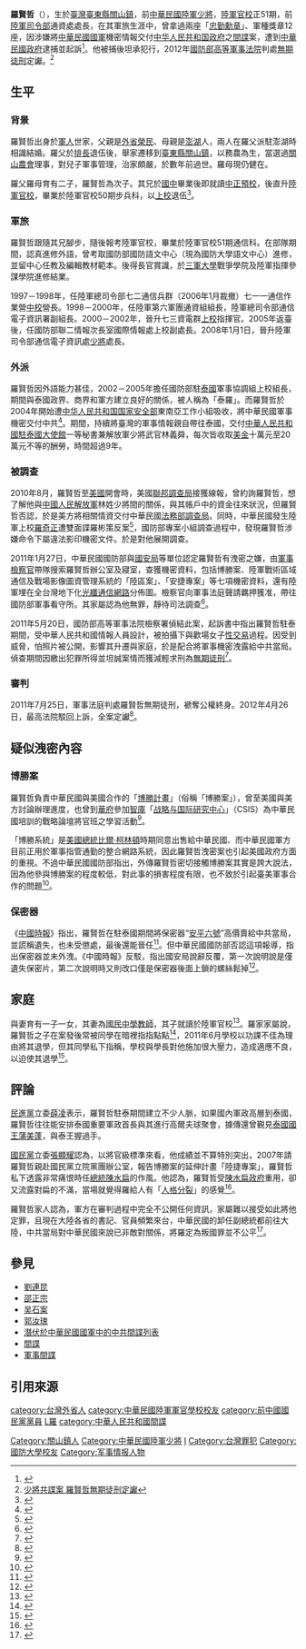 {{Infobox Officeholder
|name              = 羅賢哲
|image             = 
|imagesize         = 220px
|order             = {{flagicon image|Republic of China Army (ROCA) Logo.svg}} [[國防部陸軍司令部|陸軍司令部]]通信電子資訊處第2任處長
|term_start        = 2007年9月
|term_end          = 2011年1月
|predecessor       = [[李豐池|李豐池]]
|successor         = [[高坤林|高坤林]]
|性別     = 男
|出生日期 = {{Birth year and age|1959}}
|出生地點 = {{ROC-TWN}}[[臺東縣|臺東縣]][[關山鎮_(台灣)|關山鎮]] 
|逝世日期 = 
|逝世地點 = 
|居處     = 
|安葬地點 = 
|政黨     = 
|職業     = 軍人
|父母     = 
|配偶     = 
|子女     = 
|親屬     = 
|國籍     = {{ROC}}
|籍貫     = 台灣台東
|信仰     = 
|學歷     = 
|母校     = 
|別名     = 
|allegiance = {{ROC}}
|branch = [[file:Flag_of_the_Republic_of_China_Army.svg|25px]] [[中華民國陸軍|中華民國陸軍]]
|serviceyears = 
|rank = [[File:ROCA_Major_General's_Flag.svg|25px]] [[少將|少將]]（－2012年1月6日撤職） 
}}
{{Infobox Political EPW
| educate = 
*[[陸軍軍官學校|陸軍軍官學校]]正期班51期
*[[國防大學_(中華民國)|國防大學]]陸軍學院、戰爭學院
| past =
*2000年晉升[[上校|上校]]
*2008年晉升[[少將|少將]]
*忠勤勳章*2
*軍種獎章*12
}}
'''羅賢哲'''（{{bd|1959年||||}}），生於[[臺灣|臺灣]][[臺東縣|臺東縣]][[關山鎮_(台灣)|關山鎮]]，前[[中華民國陸軍|中華民國陸軍]][[少將|少將]]，[[陸軍官校|陸軍官校]]正51期，前[[國防部陸軍司令部|陸軍司令部]]通資處處長，在其軍旅生涯中，曾拿過兩座「[[忠勤勳章|忠勤勳章]]」、軍種獎章12座，因涉嫌將[[中華民國國軍|中華民國國軍]]機密情報交付[[中华人民共和国政府|中华人民共和国政府]]之[[間諜|間諜]]案，遭到[[中華民國政府|中華民國政府]]逮捕並起訴<ref>{{cite news |author= 黃敬平 |title=遷台後最高層級涉共諜案　羅賢哲少將被收押|url=http://www.nownews.com/2011/02/08/91-2687346.htm |publisher=[[今日新聞網|今日新聞網]] |date=2011-02-08 |accessdate=2011-02-09 }}</ref>。他被捕後坦承犯行，2012年[[國防部高等軍事法院|國防部高等軍事法院]]判處[[無期徒刑|無期徒刑]]定讞。<ref>[https://news.pts.org.tw/article/208784?NEENO=208784 少將共諜案 羅賢哲無期徒刑定讞]</ref>

==生平==
===背景===
羅賢哲出身於[[軍人|軍人]]世家，父親是[[外省人|外省]][[榮譽國民|榮民]]、母親是[[澎湖縣|澎湖]]人，兩人在羅父派駐澎湖時相識結婚。羅父於[[排|排長]]退伍後，舉家遷移到[[臺東縣|臺東縣]][[關山鎮_(台灣)|關山鎮]]，以務農為生，當選過[[關山農會|關山農會]]理事，對兒子軍事管理，治家頗嚴，於數年前過世。羅母現仍健在。

羅父羅母育有二子，羅賢哲為次子。其兄於[[國中|國中]]畢業後即就讀[[中正預校|中正預校]]，後直升[[陸軍官校|陸軍官校]]，畢業於陸軍官校50期步兵科，以[[上校|上校]]退伍<ref>{{cite news| language =zh-tw| author =盧太城| url =http://www.cna.com.tw/ShowNews/Detail.aspx?pNewsID=201102100270&pType0=aALL&pTypeSel=0| title =羅賢哲共諜案　台東老鄰居感慨| publisher =[[中央社|中央社]]| date =2011-02-10| accessdate =2011-02-11| deadurl =yes| archiveurl =https://web.archive.org/web/20140907004458/http://www.cna.com.tw/ShowNews/Detail.aspx?pNewsID=201102100270&pType0=aALL&pTypeSel=0| archivedate =2014-09-07}}</ref>。

===軍旅===
羅賢哲跟隨其兄腳步，隨後報考陸軍官校，畢業於陸軍官校51期通信科。在部隊期間，認真進修外語，曾考取國防部國防語文中心（現為國防大學語文中心）進修，並留中心任教及編輯教材範本。後得長官賞識，於[[三軍大學|三軍大學]]戰爭學院及陸軍指揮參謀學院進修結業。

1997－1998年，任陸軍總司令部七二通信兵群（2006年1月裁撤）七一一通信作業營[[中校|中校]]營長。1998－2000年，任陸軍第六軍團通資組組長，陸軍總司令部通信電子資訊署副組長。2000－2002年，晉升七三資電群[[上校|上校]]指揮官。2005年返臺後，任國防部聯二情報次長室國際情報處上校副處長。2008年1月1日，晉升陸軍司令部通信電子資訊處[[少將|少將]]處長。

===外派===
羅賢哲因外語能力甚佳，2002－2005年擔任國防部駐[[泰國|泰國]]軍事協調組上校組長，期間與泰國政界、商界和軍方建立良好的關係，被人稱為「泰羅」。而羅賢哲於2004年開始遭[[中华人民共和国国家安全部|中华人民共和国国家安全部]]東南亞工作小組吸收，將中華民國軍事機密交付中共<ref>{{cite news |author=程嘉文 |title=化身共諜9年 陸軍少將羅賢哲收押 |url=http://udn.com/NEWS/NATIONAL/NAT4/6140607.shtml |publisher=[[聯合新聞網|聯合新聞網]] |date=2011-02-09 |accessdate=2011-02-09 }}</ref>。期間，持續將臺灣的軍事情報親自帶往泰國，交付[[中華人民共和國駐泰國大使館|中華人民共和國駐泰國大使館]]一等秘書兼解放軍少將武官林義舜，每次皆收取[[美金|美金]]十萬元至20萬元不等的酬勞，時間超過9年。

===被調查===
2010年8月，羅賢哲至[[美國|美國]]開會時，美國[[聯邦調查局|聯邦調查局]]接獲線報，曾約詢羅賢哲，想了解他與[[中國人民解放軍|中國人民解放軍]]林姓少將間的關係，與其帳戶中的資金往來狀況，但羅賢哲否認，於是美方將相關情資交付中華民國[[法務部調查局|法務部調查局]]。同時，中華民國發生陸軍上校[[羅奇正|羅奇正]]遭雙面諜羅彬策反案<ref>{{cite news |language = zh-tw | author = 楊國文、項程鎮 | url = http://www.libertytimes.com.tw/2010/new/nov/3/today-p8.htm | title = 軍情局共諜案／中國反間計 雙羅諜對諜 | publisher = [[自由電子報|自由電子報]] | date =2010-11-03 | accessdate =2011-02-10}}</ref>，國防部專案小組調查過程中，發現羅賢哲涉嫌命令下屬違法影印機密文件。於是對他展開調查。

2011年1月27日，中華民國國防部與[[國安局|國安局]]等單位認定羅賢哲有洩密之嫌，由[[軍事檢察官|軍事檢察官]]帶隊搜索羅賢哲辦公室及寢室，查獲機密資料，包括博勝案、陸軍戰術區域通信及戰場影像圖資管理系統的「陸區案」、「安捷專案」等七項機密資料，還有陸軍埋在全台灣地下化[[光纖通信網路|光纖通信網路]]分佈圖。檢察官向軍事法庭聲請羈押獲准，帶往國防部軍事看守所。其家屬認為他無罪，靜待司法調查<ref>{{cite news|author=呂昭隆|title=兄：羅去年赴美 被FBI問話|url=http://sports.chinatimes.com/focus/50108045/112011021100613.html|publisher=[[中國時報|中國時報]]|date=2011-02-11|accessdate=2011-02-11|deadurl=yes|archiveurl=https://web.archive.org/web/20110214065501/http://sports.chinatimes.com/focus/50108045/112011021100613.html|archivedate=2011-02-14}}</ref>。

2011年5月20日，國防部高等軍事法院檢察署偵結此案，起訴書中指出羅賢哲駐泰期間，受中華人民共和國情報人員設計，被拍攝下與歡場女子[[性交易|性交易]]過程。因受到威脅，怕照片被公開，影響其升遷與家庭，於是配合將軍事機密洩露給中共當局。偵查期間因繳出犯罪所得並坦誠案情而獲減輕求刑為[[無期徒刑|無期徒刑]]<ref>{{cite news|url=http://udn.com/NEWS/SOCIETY/SOC6/6348708.shtml|title=羅賢哲涉共諜 求處無期刑|publisher=聯合晚報|date=2011-05-20}}</ref>。

===審判===
2011年7月25日，軍事法庭判處羅賢哲無期徒刑，褫奪公權終身。2012年4月26日，最高法院駁回上訴，全案定讞<ref>{{cite news|url=http://tw.news.yahoo.com/%E7%BE%85%E8%B3%A2%E5%93%B2%E5%85%B1%E8%AB%9C%E6%A1%88-%E5%88%A4%E7%84%A1%E6%9C%9F%E5%AE%9A%E8%AE%9E-131431621.html|title=羅賢哲共諜案 判無期定讞|publisher=中央社報|date=2012-04-26}}</ref>。

==疑似洩密內容==
===博勝案===
羅賢哲負責中華民國與美國合作的「[[博勝計畫|博勝計畫]]」（俗稱「博勝案」），曾至美國與美方討論辦理進度，也曾到[[華府|華府]]參加[[智庫|智庫]]「[[战略与国际研究中心|战略与国际研究中心]]」（CSIS）為中華民國培訓的戰略論壇將官班之學習活動<ref>{{cite news| language =zh-tw| author =程嘉文| coauthors =林寶慶| url =http://www.worldjournal.com/view/full_news/11321194/article-%E5%8F%B0%E5%B0%91%E5%B0%87%E5%8C%96%E8%BA%AB%E5%85%B1%E8%AB%9C-%E9%9C%87%E9%A9%9A%E5%8F%B0%E7%BE%8E?instance=tw_bull| title =台少將化身共諜 震驚台美| publisher =[[世界日報|世界日報]]| date =2011-02-09| accessdate =2011-02-10| archive-date =2014-07-28| archive-url =https://web.archive.org/web/20140728090654/http://www.worldjournal.com/view/full_news/11321194/article-%E5%8F%B0%E5%B0%91%E5%B0%87%E5%8C%96%E8%BA%AB%E5%85%B1%E8%AB%9C-%E9%9C%87%E9%A9%9A%E5%8F%B0%E7%BE%8E?instance=tw_bull| dead-url =yes}}</ref>。

「博勝系統」是[[美國總統|美國總統]][[比爾·柯林頓|比爾·柯林頓]]時期同意出售給中華民國、而中華民國軍方目前正用於軍事指管通勤的整合網路系統，因此羅賢哲洩密案也引起美國政府方面的重視。不過中華民國國防部指出，外傳羅賢哲密切接觸博勝案其實是誇大說法，因為他參與博勝案的程度較低，對此事的損害程度有限，也不致於引起臺美軍事合作的問題<ref>{{cite news |language = zh-tw | author = 洪哲政 | url = http://udn.com/NEWS/NATIONAL/NAT4/6141356.shtml | title = 兩岸趨緩 中共情報戰卻「變本加厲」 | publisher = [[聯合新聞網|聯合新聞網]] | date =2011-02-09 | accessdate =2011-02-10}}</ref>。

===保密器===
《[[中國時報|中國時報]]》指出，羅賢哲在駐泰國期間將保密器“[[安平六號|安平六號]]”高價賣給中共當局，並謊稱遺失，也未受懲處，最後還能晉任<ref>{{cite news |url=http://beta.tw.news.yahoo.com/%E7%BE%85%E8%B3%A2%E5%93%B2%E8%B3%A3%E4%BF%9D%E5%AF%86%E5%99%A8%E7%B5%A6%E4%B8%AD%E5%85%B1-%E5%85%B1%E8%AB%9C%E6%A1%88%E6%B4%A9%E5%AF%86-%E6%84%88%E6%B4%A9%E6%84%88%E5%A4%A7%E6%A2%9D-192019349.html | title= 羅賢哲賣保密器給大陸當局 共諜案洩密 愈洩愈大條 |publisher=中國時報|date=2011-07-16}}</ref>。但中華民國國防部否認這項報導，指出保密器並未外洩。《中國時報》反駁，指出國安局說辭反覆，第一次說明說是僅遺失保密片，第二次說明時又則改口僅是保密器後面上鎖的螺絲鬆掉<ref>{{cite news|author=呂昭隆|title=化大陸軍官向台兜售保密器 西方買走|url=http://tw.news.yahoo.com/article/url/d/a/110717/4/2v78s.html|publisher=[[中時電子報|中時電子報]]|date=2011-02-17|accessdate=2011-02-17|archive-date=2011-07-21|archive-url=https://web.archive.org/web/20110721020318/http://tw.news.yahoo.com/article/url/d/a/110717/4/2v78s.html|dead-url=yes}}</ref>。

==家庭==
與妻育有一子一女，其妻為[[國民中學|國民中學]][[教師|教師]]，其子就讀於陸軍官校<ref>{{cite news |language = zh-tw | author = 洪哲政 | url = http://udn.com/NEWS/NATIONAL/NAT4/6143672.shtml | title = 色誘？軍方：羅與妻和睦 | publisher = [[聯合新聞網|聯合新聞網]] | date =2011-02-10 | accessdate =2011-02-11}}</ref>。羅家家屬說，羅賢哲之子在案發後常被同學在暗裡指指點點<ref>{{cite news| language =zh-tw| author =洪哲政| url =http://tw.news.yahoo.com/article/url/d/a/110211/4/2m7ha.html| title =兄：羅去年赴美 被FBI問話| publisher =[[聯合新聞網|聯合新聞網]]| date =2011-02-11| accessdate =2011-02-11| archive-date =2011-02-13| archive-url =https://web.archive.org/web/20110213052204/http://tw.news.yahoo.com/article/url/d/a/110211/4/2m7ha.html| dead-url =yes}}</ref>，2011年6月學校以功課不佳為理由將其退學，但其同學私下指稱，學校與學長對他施加很大壓力，造成適應不良，以迫使其退學<ref>{{cite news| language =zh-tw| author =劉品希| url =http://news.rti.org.tw/index_newsContent.aspx?nid=309562&id=1&id2=1| title =父涉共諜案 羅賢哲子遭陸官退學| publisher =[[聯合晚報|聯合晚報]]| date =2011-07-27| accessdate =2011-07-27| archive-date =2013-12-03| archive-url =https://web.archive.org/web/20131203005518/http://news.rti.org.tw/index_newsContent.aspx?nid=309562&id=1&id2=1| dead-url =yes}}</ref>。

==評論==
[[民進黨|民進黨]]立委[[薛凌|薛凌]]表示，羅賢哲駐泰期間建立不少人脈，如果國內軍政高層到泰國，羅賢哲往往能安排泰國重要軍政首長與其進行高爾夫球聚會，據傳還曾覲見[[泰國國王|泰國國王]][[普密蓬·阿杜德|蒲美蓬]]，與泰王握過手。

[[國民黨|國民黨]]立委[[張顯耀|張顯耀]]認為，以將官級標準來看，他成績並不算特別突出，2007年請羅賢哲親赴國民黨立院黨團辦公室，報告博勝案的延伸計畫「陸捷專案」，羅賢哲私下透露非常痛恨時任[[中華民國總統|總統]][[陳水扁|陳水扁]]的作風。他認為，羅賢哲受[[陳水扁政府|陳水扁政府]]重用，卻又流露對扁的不滿，當場就覺得羅給人有「[[人格分裂|人格分裂]]」的感覺<ref>{{cite news |author=林新輝、程嘉文 |title=博勝案廠商：羅從博操守有問題 |url=http://archive.ec/QbqBE |publisher=[[聯合新聞網|聯合新聞網]] |date=2011-02-10 |accessdate=2011-02-10 }}{{Dead link|date=2018年7月 |bot=InternetArchiveBot |fix-attempted=yes }}</ref>。

羅賢哲家人認為，軍方在審判過程中完全不公開任何資訊，家屬難以接受如此將他定罪，且現在大陸各省的書記、官員頻繁來台，中華民國的卸任副總統都前往大陸，中共當局對中華民國來說已非敵對關係，將羅定為叛國罪並不公平<ref>{{cite news|title=羅賢哲判無期 家屬不平|url=https://tw.news.yahoo.com/羅賢哲判無期-家屬不平-090023403.html |publisher=[[中央社|中央社]] |date=2012-04-27 |accessdate=2012-04-27}}</ref>。

== 參見 ==
*[[劉連昆|劉連昆]]
*[[邵正宗|邵正宗]]
*[[吴石案|吴石案]]
*[[郭汝瑰|郭汝瑰]]
*[[潛伏於中華民國國軍中的中共間諜列表|潛伏於中華民國國軍中的中共間諜列表]]
*[[間諜|間諜]]
*[[軍事間諜|軍事間諜]]

== 引用來源 ==
{{Reflist|30em}}

{{DEFAULTSORT:Lo, Hsien-che}}
[[Category:關山鎮人|Category:關山鎮人]]
[[category:台灣外省人|category:台灣外省人]]
[[category:中華民國陸軍軍官學校校友|category:中華民國陸軍軍官學校校友]]
[[category:前中國國民黨黨員|category:前中國國民黨黨員]]
[[Category:中華民國陸軍少將|Category:中華民國陸軍少將]]
[[category:潛伏於中華民國國軍中的中共間諜|L羅]]
[[Category:羅姓|I]]
[[category:中華人民共和國間諜|category:中華人民共和國間諜]]
[[Category:台灣罪犯|Category:台灣罪犯]]
[[Category:國防大學校友|Category:國防大學校友]]
[[Category:军事情报人物|Category:军事情报人物]]